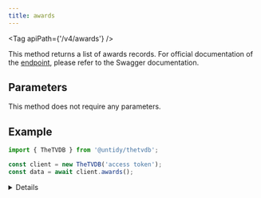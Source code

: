 ```yaml
---
title: awards
---
```



<Tag apiPath={'/v4/awards'} />

This method returns a list of awards records. For official documentation of the
[endpoint](https://thetvdb.github.io/v4-api/#/Awards/getAllAwards), please refer to the Swagger
documentation.

## Parameters

This method does not require any parameters.

## Example

```js {4}
import { TheTVDB } from '@untidy/thetvdb';

const client = new TheTVDB('access token');
const data = await client.awards();
```

<Details>

```js
{
  status: 'success',
  data: [
    {
      id: 1,
      name: 'Academy Awards',
    },
    {
      id: 2,
      name: 'Golden Globe Awards',
    },
    // ...
  ],
};
```

</Details>
